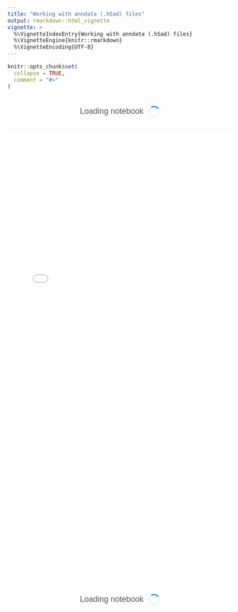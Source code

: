 ```yaml
---
title: "Working with anndata (.h5ad) files"
output: rmarkdown::html_vignette
vignette: >
  %\VignetteIndexEntry{Working with anndata (.h5ad) files}
  %\VignetteEngine{knitr::rmarkdown}
  %\VignetteEncoding{UTF-8}
---
```


```r
knitr::opts_chunk$set(
  collapse = TRUE,
  comment = "#>"
)
```

<style>
.nb-loading {
  display: flex;
  align-items: center;
  justify-content: center;
  margin: 20px auto;
  font-family: Arial, sans-serif;
  color: #555;
  font-size: 18px;
  padding: 15px;
}
.nb-loading p {
  margin: 0;
  margin-right: 10px;
}
.nb-loading div {
  width: 20px;
  height: 20px;
  border: 3px solid #f3f3f3;
  border-top: 3px solid #3498db;
  border-radius: 50%;
  animation: spin 2s linear infinite;
}
@keyframes spin {
  0% { transform: rotate(0deg); }
  100% { transform: rotate(360deg); }
}
</style>

<div id="loading1" class="nb-loading">
  <p>Loading notebook</p>
  <div></div>
</div>

<iframe
  src="../Working_with_anndata_h5ad.html"
  width="100%"
  style="height: auto; min-height: 1000px; overflow: hidden;"
  frameborder="0"
  allowfullscreen
  scrolling="no"
  onload="document.getElementById('loading1').style.display = 'none'; document.getElementById('loading2').style.display = 'none'; this.style.height=this.contentWindow.document.documentElement.scrollHeight+'px';"></iframe>

<div id="loading2" class="nb-loading">
  <p>Loading notebook</p>
  <div></div>
</div>
